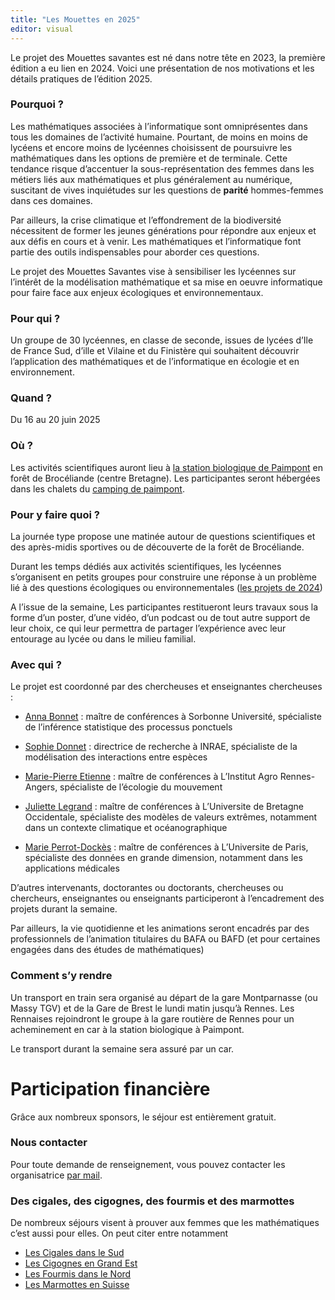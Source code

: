 ```yaml
---
title: "Les Mouettes en 2025"
editor: visual
---
```


Le projet des Mouettes savantes est né dans notre tête en 2023, la première édition a eu lien en 2024. Voici une présentation de nos motivations et les détails pratiques de l'édition 2025.


### Pourquoi ?

Les mathématiques associées à l'informatique sont omniprésentes dans tous les domaines de l'activité humaine. Pourtant, de moins en moins de lycéens et encore moins de lycéennes choisissent de poursuivre les mathématiques dans les options de première et de terminale. Cette tendance risque d'accentuer la sous-représentation des femmes dans les métiers liés aux mathématiques et plus généralement au numérique, suscitant de vives inquiétudes sur les questions de **parité** hommes-femmes dans ces domaines.

Par ailleurs, la crise climatique et l'effondrement de la biodiversité nécessitent de former les jeunes générations pour répondre aux enjeux et aux défis en cours et à venir. Les mathématiques et l'informatique font partie des outils indispensables pour aborder ces questions.

Le projet des Mouettes Savantes vise à sensibiliser les lycéennes sur l'intérêt de la modélisation mathématique et sa mise en oeuvre informatique pour faire face aux enjeux écologiques et environnementaux.

### Pour qui ?

Un groupe de 30 lycéennes, en classe de seconde, issues de lycées d'Ile de France Sud, d'ille et Vilaine et du Finistère qui souhaitent découvrir l'application des mathématiques et de l'informatique en écologie et en environnement.

### Quand ?

Du 16 au 20 juin 2025

### Où ?

Les activités scientifiques auront lieu à [la station biologique de Paimpont](https://paimpont.univ-rennes.fr/) en forêt de Brocéliande (centre Bretagne). Les participantes seront hébergées dans les chalets du [camping de paimpont](https://www.camping-paimpont-broceliande.com/les-chalets/).

### Pour y faire quoi ?

La journée type propose une matinée autour de questions scientifiques et des après-midis sportives ou de découverte de la forêt de Brocéliande.

Durant les temps dédiés aux activités scientifiques, les lycéennes s'organisent en petits groupes pour construire une réponse à un problème lié à des questions écologiques ou environnementales ([les projets de 2024](mouettes2024.html))

A l'issue de la semaine, Les participantes restitueront leurs travaux sous la forme d'un poster, d'une vidéo, d'un podcast ou de tout autre support de leur choix, ce qui leur permettra de partager l'expérience avec leur entourage au lycée ou dans le milieu familial.

### Avec qui ?

Le projet est coordonné par des chercheuses et enseignantes chercheuses :

-   [Anna Bonnet](https://annabonnet.github.io/) : maître de conférences à Sorbonne Université, spécialiste de l'inférence statistique des processus ponctuels

-   [Sophie Donnet](https://sophiedonnet.github.io/) : directrice de recherche à INRAE, spécialiste de la modélisation des interactions entre espèces

-   [Marie-Pierre Etienne](https://marieetienne.github.io/) : maître de conférences à L'Institut Agro Rennes-Angers, spécialiste de l'écologie du mouvement

-   [Juliette Legrand](https://juliette_legrand.pages.math.cnrs.fr/) : maître de conférences à L'Universite de Bretagne Occidentale, spécialiste des modèles de valeurs extrêmes, notamment dans un contexte climatique et océanographique

-   [Marie Perrot-Dockès](https://marie-perrotdockes.github.io/) : maître de conférences à L'Universite de Paris, spécialiste des données en grande dimension, notamment dans les applications médicales

D'autres intervenants, doctorantes ou doctorants, chercheuses ou chercheurs, enseignantes ou enseignants participeront à l'encadrement des projets durant la semaine.

Par ailleurs, la vie quotidienne et les animations seront encadrés par des professionnels de l'animation titulaires du BAFA ou BAFD (et pour certaines engagées dans des études de mathématiques)

### Comment s'y rendre

  Un transport en train sera organisé au départ de la gare Montparnasse (ou Massy TGV) et de la Gare de Brest le lundi matin jusqu'à Rennes. Les Rennaises rejoindront le groupe à la gare routière de Rennes pour un acheminement en car à la station biologique à Paimpont.

Le transport durant la semaine sera assuré par un car.

# Participation financière

Grâce aux nombreux sponsors, le séjour est entièrement gratuit. 

### Nous contacter

Pour toute demande de renseignement, vous pouvez contacter les organisatrice [par mail](mailto:lesmouettessavantes@gmail.com).

### Des cigales, des cigognes, des fourmis et des marmottes

De nombreux séjours visent à prouver aux femmes que les mathématiques c'est aussi pour elles. On peut citer entre notamment

-   [Les Cigales dans le Sud](https://www.fr-cirm-math.fr/lescigales.html)
-   [Les Cigognes en Grand Est](https://iecl.univ-lorraine.fr/cigognes/)
-   [Les Fourmis dans le Nord](https://apmeplille.fr/les-fourmis.html)
-   [Les Marmottes en Suisse](https://swissmaprs.ch/events/lesmarmottes2023/)
